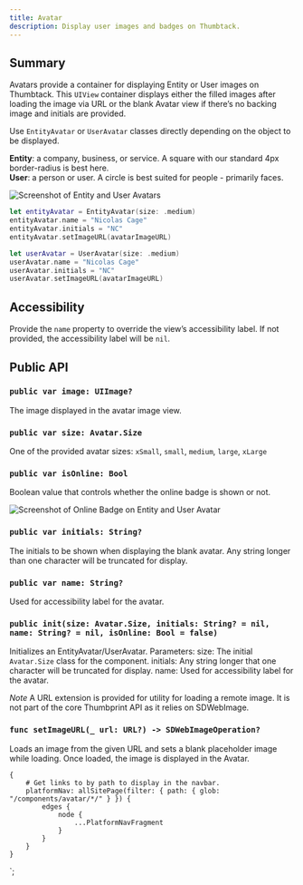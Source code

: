```yaml
---
title: Avatar
description: Display user images and badges on Thumbtack.
---
```



<ComponentHeader data={props.data} />

## Summary

Avatars provide a container for displaying Entity or User images on Thumbtack. This `UIView` container displays either the filled images after loading the image via URL or the blank Avatar view if there’s no backing image and initials are provided.

Use `EntityAvatar` or `UserAvatar` classes directly depending on the object to be displayed.

<div>
    <b>Entity</b>: a company, business, or service. A square with our standard 4px border-radius is
    best here.
</div>

<div>
    <b>User</b>: a person or user. A circle is best suited for people - primarily faces.
</div>

![Screenshot of Entity and User Avatars](/img/ios/avatar-variations.png)

```swift
let entityAvatar = EntityAvatar(size: .medium)
entityAvatar.name = "Nicolas Cage"
entityAvatar.initials = "NC"
entityAvatar.setImageURL(avatarImageURL)

let userAvatar = UserAvatar(size: .medium)
userAvatar.name = "Nicolas Cage"
userAvatar.initials = "NC"
userAvatar.setImageURL(avatarImageURL)
```

## Accessibility

Provide the `name` property to override the view’s accessibility label. If not provided, the accessibility label will be `nil`.

## Public API

### `public var image: UIImage?`

The image displayed in the avatar image view.

### `public var size: Avatar.Size`

One of the provided avatar sizes: `xSmall`, `small`, `medium`, `large`, `xLarge`

### `public var isOnline: Bool`

Boolean value that controls whether the online badge is shown or not.

![Screenshot of Online Badge on Entity and User Avatar](/img/ios/avatar-online-now.png)

### `public var initials: String?`

The initials to be shown when displaying the blank avatar. Any string longer than one character will be truncated for display.

### `public var name: String?`

Used for accessibility label for the avatar.

### `public init(size: Avatar.Size, initials: String? = nil, name: String? = nil, isOnline: Bool = false)`

Initializes an EntityAvatar/UserAvatar. Parameters: size: The initial `Avatar.Size` class for the component. initials: Any string longer that one character will be truncated for display. name: Used for accessibility label for the avatar.

_Note_ A URL extension is provided for utility for loading a remote image. It is not part of the core Thumbprint API as it relies on SDWebImage.

### `func setImageURL(_ url: URL?) -> SDWebImageOperation?`

Loads an image from the given URL and sets a blank placeholder image while loading. Once loaded, the image is displayed in the Avatar.

    {
        # Get links to by path to display in the navbar.
        platformNav: allSitePage(filter: { path: { glob: "/components/avatar/*/" } }) {
            edges {
                node {
                    ...PlatformNavFragment
                }
            }
        }
    }
`;
